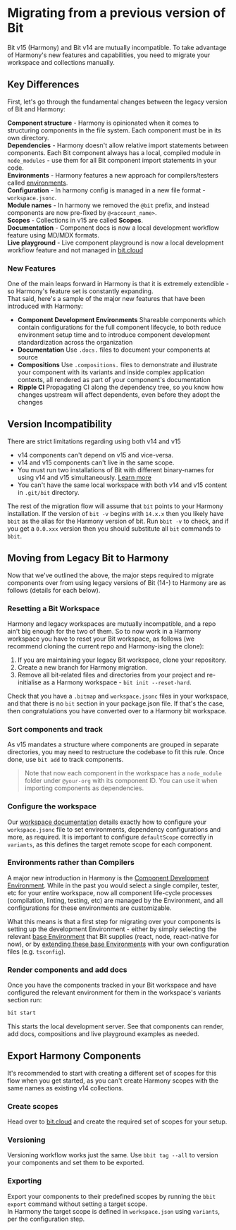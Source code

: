 # Migrating from a previous version of Bit

Bit v15 (Harmony) and Bit v14 are mutually incompatible. To take advantage of Harmony's new features and capabilities, you need to migrate your workspace and collections manually.

## Key Differences

First, let's go through the fundamental changes between the legacy version of Bit and Harmony:

**Component structure** - Harmony is opinionated when it comes to structuring components in the file system. Each component must be in its own directory.  
**Dependencies** - Harmony doesn't allow relative import statements between components. Each Bit component always has a local, compiled module in `node_modules` - use them for all Bit component import statements in your code.  
**Environments** - Harmony features a new approach for compilers/testers called [environments](https://bit.dev/docs/envs/envs-overview).  
**Configuration** - In harmony config is managed in a new file format - `workspace.jsonc`.  
**Module names** - In harmony we removed the `@bit` prefix, and instead components are now pre-fixed by `@<account_name>`.  
**Scopes** - Collections in v15 are called **Scopes**.  
**Documentation** - Component docs is now a local development workflow feature using MD/MDX formats.  
**Live playground** - Live component playground is now a local development workflow feature and not managed in [bit.cloud](https://bit.cloud)

### New Features

One of the main leaps forward in Harmony is that it is extremely extendible - so Harmony's feature set is constantly expanding.  
That said, here's a sample of the major new features that have been introduced with Harmony:

- **Component Development Environments** Shareable components which contain configurations for the full component lifecycle, to both reduce environment setup time and to introduce component development standardization across the organization
- **Documentation** Use `.docs.` files to document your components at source
- **Compositions** Use `.compositions.` files to demonstrate and illustrate your component with its variants and inside complex application contexts, all rendered as part of your component's documentation
- **Ripple CI** Propagating CI along the dependency tree, so you know how changes upstream will affect dependents, even before they adopt the changes

## Version Incompatibility

There are strict limitations regarding using both v14 and v15

- v14 components can't depend on v15 and vice-versa.
- v14 and v15 components can't live in the same scope.
- You must run two installations of Bit with different binary-names for using v14 and v15 simultaneously. [Learn more](https://bit.dev/docs/reference/using-bvm#using-v15-and-v14)
- You can't have the same local workspace with both v14 and v15 content in `.git/bit` directory.

The rest of the migration flow will assume that `bit` points to your Harmony installation. If the version of `bit -v` begins with `14.x.x` then you likely have `bbit` as the alias for the Harmony
version of bit. Run `bbit -v` to check, and if you get a `0.0.xxx` version then you should substitute all `bit` commands to `bbit`.

## Moving from Legacy Bit to Harmony

Now that we've outlined the above, the major steps required to migrate components over from using legacy versions of Bit (14-) to Harmony are as follows (details for each below).

### Resetting a Bit Workspace

Harmony and legacy workspaces are mutually incompatible, and a repo ain't big enough for the two of them. So to now work in a Harmony workspace you have to reset your Bit workspace, as follows (we recommend cloning the current repo and Harmony-ising the clone):

1. If you are maintaining your legacy Bit workspace, clone your repository.
1. Create a new branch for Harmony migration.
1. Remove all bit-related files and directories from your project and re-initialise as a Harmony workspace - `bit init --reset-hard`.

Check that you have a `.bitmap` and `workspace.jsonc` files in your workspace, and that there is no `bit` section in your package.json file. If that's the case, then congratulations
you have converted over to a Harmony bit workspace.

### Sort components and track

As v15 mandates a structure where components are grouped in separate directories, you may need to restructure the codebase to fit this rule. Once done, use `bit add` to track components.

> Note that now each component in the workspace has a `node_module` folder under `@your-org` with its component ID. You can use it when importing components as dependencies.

### Configure the workspace

Our [workspace documentation](https://bit.dev/docs/workspace/workspace-overview) details exactly how to configure your `workspace.jsonc` file to set environments, dependency configurations and more, as required. It is important to configure `defaultScope` correctly in `variants`, as this defines the target remote scope for each component.

### Environments rather than Compilers

A major new introduction in Harmony is the [Component Development Environment](https://bit.dev/docs/envs/envs-overview). While in the past you would select a single compiler, tester, etc for your entire workspace, now all component life-cycle processes (compilation, linting, testing, etc) are managed by the Environment, and all configurations for these environments are customizable.

What this means is that a first step for migrating over your components is setting up the development Environment - either by simply selecting the relevant [base Environment](https://bit.dev/docs/getting-started/composing/dev-environments) that Bit supplies (react, node, react-native for now), or by [extending these base Environments](https://bit.dev/docs/getting-started/composing/dev-environments#creating-a-custom-env) with your own configuration files (e.g. `tsconfig`).

### Render components and add docs

Once you have the components tracked in your Bit workspace and have configured the relevant environment for them in the workspace's variants section run:

```sh
bit start
```

This starts the local development server. See that components can render, add docs, compositions and live playground examples as needed.

## Export Harmony Components

It's recommended to start with creating a different set of scopes for this flow when you get started, as you can't create Harmony scopes with the same names as existing v14 collections.

### Create scopes

Head over to [bit.cloud](https://bit.cloud) and create the required set of scopes for your setup.

### Versioning

Versioning workflow works just the same. Use `bbit tag --all` to version your components and set them to be exported.

### Exporting

Export your components to their predefined scopes by running the `bbit export` command without setting a target scope.  
In Harmony the target scope is defined in `workspace.json` using `variants`, per the configuration step.
